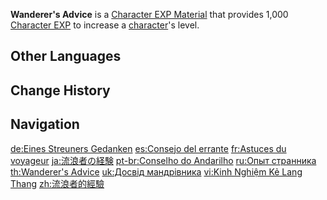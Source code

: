 {{Item Infobox
|id           = 104001
|image        = Item Wanderer's Advice.png
|type         = Character EXP Materials
|invCategory  = Character Development Items
|quality      = 2
|effect       = [[Character EXP]] material. Gives 1,000 EXP.
|description  = These experiences are still beneficial even if one does not live in Teyvat.
|source1      = [[Adventure Rank]] [[Adventure Rank/Adventurers' Guild Rewards|Rewards]]
|source2      = [[Spiral Abyss]] [[Spiral Abyss/Chamber's Bounty|Chamber's Bounty]]
|source3      = [[Chests]]
|source4      = [[Ley Line Outcrop]] Blossom of Revelation
|source5      = [[Realm Depot]]
|source6      = 
}}
'''Wanderer's Advice''' is a [[Character EXP Material]] that provides 1,000 [[Character EXP]] to increase a [[character]]'s level.
{{Card|Character EXP|1,000}}
==Other Languages==
{{Other Languages
|en      = Wanderer's Advice
|zhs     = 流浪者的经验
|zhs_rm  = Liúlàng-zhě de Jīngyàn
|zht     = 流浪者的經驗
|zht_rm  = Liúlàng-zhě de Jīngyàn
|zh_tl   = Wanderer's Experience
|ja      = 流浪者の経験
|ja_rm   = Rurousha no Keiken
|ja_tl   = Wanderer's Experience
|ko      = 방랑자의 경험
|ko_rm   = Bangrangja-ui Gyeongheom
|ko_tl   = Wanderer's Experience
|es      = Consejo del errante
|es_tl   = Wanderer's Advice
|fr      = Astuces du voyageur
|fr_tl   = Tips of the Traveler
|ru      = Опыт странника
|ru_tl   = Wanderer's Experience
|th      = Wanderer's Advice
|vi      = Kinh Nghiệm Kẻ Lang Thang
|vi_tl   = Wanderer's Experience
|de      = Eines Streuners Gedanken
|de_tl   = A Stray's Thoughts
|id      = Wanderer's Advice
|pt      = Conselho do Andarilho
|pt_tl   = 
|tr      = Gezginin Tavsiyesi
|tr_tl   = Wanderer's Advice
|it      = Consiglio del vagabondo
|it_tl   = Wanderer's Advice
}}

==Change History==
{{Change History|1.0}}
==Navigation==
{{EXP Navbox|Item Sources}}

[[de:Eines Streuners Gedanken]]
[[es:Consejo del errante]]
[[fr:Astuces du voyageur]]
[[ja:流浪者の経験]]
[[pt-br:Conselho do Andarilho]]
[[ru:Опыт странника]]
[[th:Wanderer's Advice]]
[[uk:Досвід мандрівника]]
[[vi:Kinh Nghiệm Kẻ Lang Thang]]
[[zh:流浪者的經驗]]